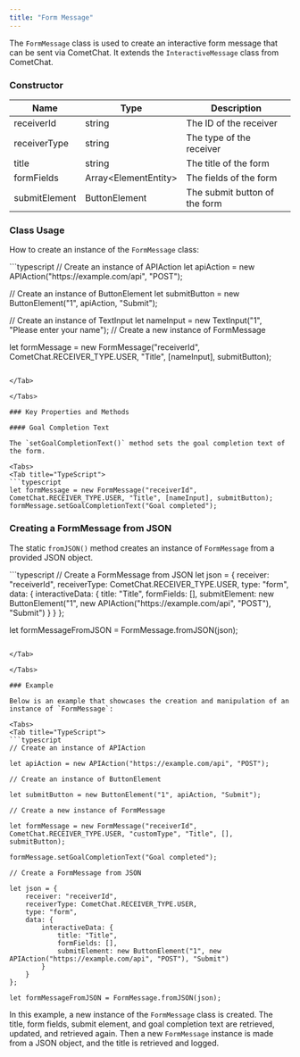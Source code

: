 ```yaml
---
title: "Form Message"
---
```


The `FormMessage` class is used to create an interactive form message that can be sent via CometChat. It extends the `InteractiveMessage` class from CometChat.

### Constructor

| Name          | Type                  | Description                   |
| ------------- | --------------------- | ----------------------------- |
| receiverId    | string                | The ID of the receiver        |
| receiverType  | string                | The type of the receiver      |
| title         | string                | The title of the form         |
| formFields    | Array\<ElementEntity> | The fields of the form        |
| submitElement | ButtonElement         | The submit button of the form |

### Class Usage

How to create an instance of the `FormMessage` class:

<Tabs>
<Tab title="TypeScript">
```typescript
// Create an instance of APIAction
let apiAction = new APIAction("https://example.com/api", "POST");

// Create an instance of ButtonElement
let submitButton = new ButtonElement("1", apiAction, "Submit");

// Create an instance of TextInput
let nameInput = new TextInput("1", "Please enter your name");
// Create a new instance of FormMessage

let formMessage = new FormMessage("receiverId", CometChat.RECEIVER_TYPE.USER, "Title", [nameInput], submitButton);
```

</Tab>

</Tabs>

### Key Properties and Methods

#### Goal Completion Text

The `setGoalCompletionText()` method sets the goal completion text of the form.

<Tabs>
<Tab title="TypeScript">
```typescript
let formMessage = new FormMessage("receiverId", CometChat.RECEIVER_TYPE.USER, "Title", [nameInput], submitButton);
formMessage.setGoalCompletionText("Goal completed");
```

</Tab>

</Tabs>

### Creating a FormMessage from JSON

The static `fromJSON()` method creates an instance of `FormMessage` from a provided JSON object.

<Tabs>
<Tab title="TypeScript">
```typescript
// Create a FormMessage from JSON
let json = { 
    receiver: "receiverId",
    receiverType: CometChat.RECEIVER_TYPE.USER,
    type: "form",
    data: {
        interactiveData: {
            title: "Title",
            formFields: [],
            submitElement: new ButtonElement("1", new APIAction("https://example.com/api", "POST"), "Submit")
        }
    }
};

let formMessageFromJSON = FormMessage.fromJSON(json);
```

</Tab>

</Tabs>

### Example

Below is an example that showcases the creation and manipulation of an instance of `FormMessage`:

<Tabs>
<Tab title="TypeScript">
```typescript
// Create an instance of APIAction

let apiAction = new APIAction("https://example.com/api", "POST");

// Create an instance of ButtonElement

let submitButton = new ButtonElement("1", apiAction, "Submit");

// Create a new instance of FormMessage

let formMessage = new FormMessage("receiverId", CometChat.RECEIVER_TYPE.USER, "customType", "Title", [], submitButton);

formMessage.setGoalCompletionText("Goal completed");

// Create a FormMessage from JSON

let json = { 
    receiver: "receiverId",
    receiverType: CometChat.RECEIVER_TYPE.USER,
    type: "form",
    data: {
        interactiveData: {
            title: "Title",
            formFields: [],
            submitElement: new ButtonElement("1", new APIAction("https://example.com/api", "POST"), "Submit")
        }
    }
};

let formMessageFromJSON = FormMessage.fromJSON(json);
```

</Tab>

</Tabs>

In this example, a new instance of the `FormMessage` class is created. The title, form fields, submit element, and goal completion text are retrieved, updated, and retrieved again. Then a new `FormMessage` instance is made from a JSON object, and the title is retrieved and logged.
